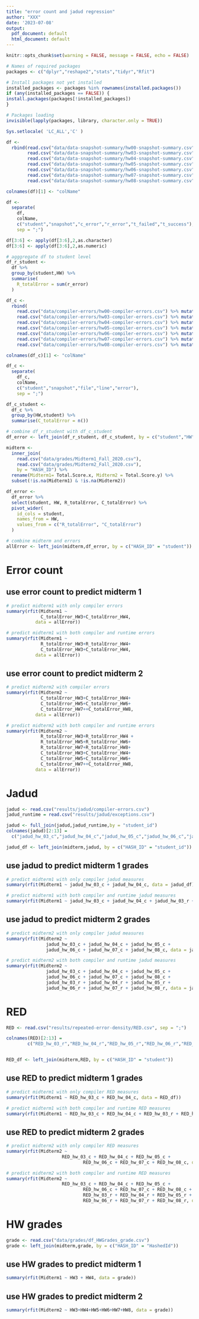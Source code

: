 ```yaml
---
title: "error count and jadud regression"
author: "XXX"
date: '2023-07-08'
output:
  pdf_document: default
  html_document: default
---
```


```r
knitr::opts_chunk$set(warning = FALSE, message = FALSE, echo = FALSE)

# Names of required packages
packages <- c("dplyr","reshape2","stats","tidyr","Rfit")

# Install packages not yet installed
installed_packages <- packages %in% rownames(installed.packages())
if (any(installed_packages == FALSE)) {
install.packages(packages[!installed_packages])
}

# Packages loading
invisible(lapply(packages, library, character.only = TRUE))

Sys.setlocale( 'LC_ALL','C' ) 
```

```r
df <- 
  rbind(read.csv("data/data-snapshot-summary/hw00-snapshot-summary.csv") %>% mutate(HW = "HW0"),
        read.csv("data/data-snapshot-summary/hw03-snapshot-summary.csv") %>% mutate(HW = "HW3"),
        read.csv("data/data-snapshot-summary/hw04-snapshot-summary.csv") %>% mutate(HW = "HW4"),
        read.csv("data/data-snapshot-summary/hw05-snapshot-summary.csv") %>% mutate(HW = "HW5"),
        read.csv("data/data-snapshot-summary/hw06-snapshot-summary.csv") %>% mutate(HW = "HW6"),
        read.csv("data/data-snapshot-summary/hw07-snapshot-summary.csv") %>% mutate(HW = "HW7"),
        read.csv("data/data-snapshot-summary/hw08-snapshot-summary.csv") %>% mutate(HW = "HW8"))

colnames(df)[1] <- "colName"

df <- 
  separate(
    df,
    colName,
    c("student","snapshot","c_error","r_error","t_failed","t_success"),
    sep = ";")

df[3:6] <- apply(df[3:6],2,as.character)
df[3:6] <- apply(df[3:6],2,as.numeric)

# agggregate df to student level
df_r_student <- 
  df %>% 
  group_by(student,HW) %>% 
  summarise(
    R_totalError = sum(r_error)
  )

```

```r

df_c <- 
  rbind(
    read.csv("data/compiler-errors/hw00-compiler-errors.csv") %>% mutate(HW = "HW0"),
    read.csv("data/compiler-errors/hw03-compiler-errors.csv") %>% mutate(HW = "HW3"),
    read.csv("data/compiler-errors/hw04-compiler-errors.csv") %>% mutate(HW = "HW4"),
    read.csv("data/compiler-errors/hw05-compiler-errors.csv") %>% mutate(HW = "HW5"),
    read.csv("data/compiler-errors/hw06-compiler-errors.csv") %>% mutate(HW = "HW6"),
    read.csv("data/compiler-errors/hw07-compiler-errors.csv") %>% mutate(HW = "HW7"),
    read.csv("data/compiler-errors/hw08-compiler-errors.csv") %>% mutate(HW = "HW8"))

colnames(df_c)[1] <- "colName"

df_c <- 
  separate(
    df_c,
    colName,
    c("student","snapshot","file","line","error"),
    sep = ";")

df_c_student <- 
  df_c %>% 
  group_by(HW,student) %>% 
  summarise(C_totalError = n())

# combine df_r_student with df_c_student
df_error <- left_join(df_r_student, df_c_student, by = c("student","HW"))
```

```r

midterm <- 
  inner_join(
    read.csv("data/grades/Midterm1_Fall_2020.csv"),
    read.csv("data/grades/Midterm2_Fall_2020.csv"), 
    by = "HASH_ID") %>% 
  rename(Midterm1= Total.Score.x, Midterm2 = Total.Score.y) %>% 
  subset(!is.na(Midterm1) & !is.na(Midterm2))

df_error <- 
  df_error %>% 
  select(student, HW, R_totalError, C_totalError) %>% 
  pivot_wider(
    id_cols = student,
    names_from = HW,
    values_from = c("R_totalError", "C_totalError")
  )

# combine midterm and errors
allError <- left_join(midterm,df_error, by = c("HASH_ID" = "student"))

```

# Error count
## use error count to predict midterm 1
```r
# predict midterm1 with only compiler errors
summary(rfit(Midterm1 ~
             C_totalError_HW3+C_totalError_HW4,
           data = allError))

# predict midterm1 with both compiler and runtime errors
summary(rfit(Midterm1 ~
             R_totalError_HW3+R_totalError_HW4+
             C_totalError_HW3+C_totalError_HW4,
           data = allError))

```

## use error count to predict midterm 2
```r
# predict midterm2 with compiler errors
summary(rfit(Midterm2 ~
             C_totalError_HW3+C_totalError_HW4+
             C_totalError_HW5+C_totalError_HW6+
             C_totalError_HW7++C_totalError_HW8,
           data = allError))

# predict midterm2 with both compiler and runtime errors
summary(rfit(Midterm2 ~
             R_totalError_HW3+R_totalError_HW4 +
             R_totalError_HW5+R_totalError_HW6+
             R_totalError_HW7+R_totalError_HW8+
             C_totalError_HW3+C_totalError_HW4+
             C_totalError_HW5+C_totalError_HW6+
             C_totalError_HW7++C_totalError_HW8,
           data = allError))

```

\newpage

# Jadud
```r

jadud <- read.csv("results/jadud/compiler-errors.csv")
jadud_runtime = read.csv("results/jadud/exceptions.csv")

jadud <- full_join(jadud,jadud_runtime,by = "student_id")
colnames(jadud)[2:13] = 
  c("jadud_hw_03_c","jadud_hw_04_c","jadud_hw_05_c","jadud_hw_06_c","jadud_hw_07_c","jadud_hw_08_c","jadud_hw_03_r","jadud_hw_04_r","jadud_hw_05_r","jadud_hw_06_r","jadud_hw_07_r","jadud_hw_08_r")

jadud_df <- left_join(midterm,jadud, by = c("HASH_ID" = "student_id"))
```

## use jadud to predict midterm 1 grades
```r
# predict midterm1 with only compiler jadud measures
summary(rfit(Midterm1 ~ jadud_hw_03_c + jadud_hw_04_c, data = jadud_df))

# predict midterm1 with both compiler and runtime jadud measures
summary(rfit(Midterm1 ~ jadud_hw_03_c + jadud_hw_04_c + jadud_hw_03_r + jadud_hw_04_r, data = jadud_df))

```

## use  jadud to predict midterm 2 grades
```r
# predict midterm2 with only compiler jadud measures
summary(rfit(Midterm2 ~ 
               jadud_hw_03_c + jadud_hw_04_c + jadud_hw_05_c + 
               jadud_hw_06_c + jadud_hw_07_c + jadud_hw_08_c, data = jadud_df))

# predict midterm2 with both compiler and runtime jadud measures
summary(rfit(Midterm2 ~ 
               jadud_hw_03_c + jadud_hw_04_c + jadud_hw_05_c + 
               jadud_hw_06_c + jadud_hw_07_c + jadud_hw_08_c + 
               jadud_hw_03_r + jadud_hw_04_r + jadud_hw_05_r + 
               jadud_hw_06_r + jadud_hw_07_r + jadud_hw_08_r, data = jadud_df))
```




\newpage

# RED
```r

RED <- read.csv("results/repeated-error-density/RED.csv", sep = ";")

colnames(RED)[2:13] =
        c("RED_hw_03_r","RED_hw_04_r","RED_hw_05_r","RED_hw_06_r","RED_hw_07_r","RED_hw_08_r", "RED_hw_03_c","RED_hw_04_c","RED_hw_05_c","RED_hw_06_c","RED_hw_07_c","RED_hw_08_c")


RED_df <- left_join(midterm,RED, by = c("HASH_ID" = "student"))
```

## use RED to predict midterm 1 grades
```r
# predict midterm1 with only compiler RED measures
summary(rfit(Midterm1 ~ RED_hw_03_c + RED_hw_04_c, data = RED_df))

# predict midterm1 with both compiler and runtime RED measures
summary(rfit(Midterm1 ~ RED_hw_03_c + RED_hw_04_c + RED_hw_03_r + RED_hw_04_r, data = RED_df))

```



## use RED to predict midterm 2 grades

```r
# predict midterm2 with only compiler RED measures
summary(rfit(Midterm2 ~
                     RED_hw_03_c + RED_hw_04_c + RED_hw_05_c +
                             RED_hw_06_c + RED_hw_07_c + RED_hw_08_c, data = RED_df))

# predict midterm2 with both compiler and runtime RED measures
summary(rfit(Midterm2 ~
                     RED_hw_03_c + RED_hw_04_c + RED_hw_05_c +
                             RED_hw_06_c + RED_hw_07_c + RED_hw_08_c +
                             RED_hw_03_r + RED_hw_04_r + RED_hw_05_r +
                             RED_hw_06_r + RED_hw_07_r + RED_hw_08_r, data = RED_df))
```
\newpage

# HW grades
```r
grade <- read.csv("data/grades/df_HWGrades_grade.csv") 
grade <- left_join(midterm,grade, by = c("HASH_ID" = "HashedId"))

```
## use HW grades to predict midterm 1
```r
summary(rfit(Midterm1 ~ HW3 + HW4, data = grade))
```

## use HW grades to predict midterm 2
```r
summary(rfit(Midterm2 ~ HW3+HW4+HW5+HW6+HW7+HW8, data = grade))
```
